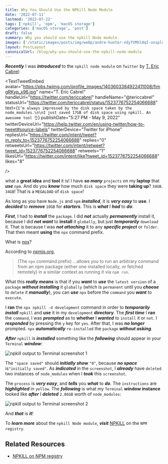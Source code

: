 ```yaml
---
title: Why You Should Use the NPKill Node Module
date: '2022-07-11'
lastmod: '2022-07-22'
tags: ['npkill', 'npm', 'macOS storage']
categories: ['macOS storage', 'post']
draft: false
summary: Why you should use the npkill Node module.
images: ['/static/images/posts/img/webp/andre-hunter-ndyfVMhl8qI-unsplash.webp']
layout: PostLayout
canonicalUrl: /blog/why-you-should-use-the-npkill-node-module
---
```


<Unsplash
	src="/static/images/posts/img/webp/andre-hunter-ndyfVMhl8qI-unsplash.webp"
	author="Andre Hunter"
	alt="Why You Should Use the NPKill Node Module"
	srcUrl="https://unsplash.com/photos/ndyfVMhl8qI"
	authorUrl="https://unsplash.com/@dre0316"
/>

**_Recently_** I was **_introduced_** to the `npkill node module` on `Twitter`
by [T. Eric Cabrel](https://twitter.com/tericcabrel):

<TextTweetEmbed 
	avatar="https://pbs.twimg.com/profile_images/1403603384922411008/fimgRKyp_x96.jpg"
	name="T. Eric Cabrel"
	handleUrl="https://twitter.com/tericcabrel"
	handleName="@tericcabrel"
	statusUrl="https://twitter.com/tericcabrel/status/1523776752254066688"
	text={`I’m always impressed by the disk space taken by the node_modules.\n\nI just saved 17GB of disk space using npkill. An awesome tool 👌`}
	publishDate="5:27 PM - May 9, 2022"
	twitterDeviceUrl="https://help.twitter.com/en/using-twitter/how-to-tweet#source-labels"
	twitterDevice="Twitter for iPhone"
	repliesUrl="https://twitter.com/intent/tweet?in_reply_to=1523776752254066688"
	replies="0"
	retweetsUrl="https://twitter.com/intent/retweet?tweet_id=1523776752254066688"
	retweets="1"
	likesUrl="https://twitter.com/intent/like?tweet_id=1523776752254066688"
	likes="8"

/>

what a **great idea** and **tool** it is! I have **_so many_** `projects` on my
**laptop** that **_use_** `npm`. And do you **_know_** how much `disk space`
they were **taking up**? `34GB`. `34GB`! That is a `MEGALOAD` of `disk space`!

As long as you have `Node.js` and `npm` **_installed_**, it is **_very easy_**
to **use**. I **_decided_** to **_remove_** `10GB` for **_starters_**. This is
**_what_** I **_had_** to **_do_**:

**_First_**, I had to **_install_** the `package`. I did **_not_** actually
**_permanently_** install it, because I did **_not want_** to **install** it
`globally`, but just **_temporarily_** `download` it. That is because I was
**_not attaching_** it to any **_specific project_** or `folder`. That then
meant **using** the `npx` command prefix.

What is [npx](https://docs.npmjs.com/cli/v8/commands/npx)?

According to [npmjs.org](https://docs.npmjs.com/cli/v8/commands/npx),

> (The `npx` command prefix) ...allows you to run an arbitrary command from an
> npm package (either one installed locally, or fetched remotely) in a similar
> context as running it via `npm run`.

What this **_really means_** is that if you **_want_** to **_use_** the
`latest version` of a `package` **_without installing_** it `globally` (which is
`permanent` until you **_choose_** to `delete` it **_manually_**), you can
**_use_** `npx` before the `command` you **_want_** to `execute`.

I **ran** the `npx npkill -d development` command in order to **_temporarily
install_** `npkill` and **_use_** it in my `development` **directory**. The
**_first time_** I **ran** the `command`, I was **_prompted_** as to **whether**
I **_wanted_** to `install` it or `not`. I **_responded_** by pressing the `y`
key for `yes`. After that, I was **_no longer_** prompted. `npx`
**_automatically_** `re-installed` the `package` **_without asking_**.

**_After_** `npkill` is **_installed_** something like the **_following_**
should appear in your `Terminal` **_window_**:

![npkill output to Terminal screenshot 1](/static/images/posts/img/webp/npkill-screenshot-1.webp)

The `"space saved"` should **_initially show_** `"0"`, because **_no space_**
is`"initially saved"`. As **_indicated_** in the `screenshot`, I **_already_**
have `deleted` two instances of `node_modules` when I **_took_** this
`screenshot`.

The `process` is **_very easy_**, and **_tells_** you **_what_** to **_do_**.
The `instructions` are **_highlighted_** in `yellow`. The **_following_** is
what my `Terminal` **window instance** looked like **_after_** I **_deleted_**
`2.86GB` worth of `node_modules`:

![npkill output to Terminal screenshot 2](/static/images/posts/img/webp/npkill-screenshot-2.webp)

And **_that_** is **_it_**!

To **_learn more_** about the `npkill Node module`, **_visit_**
[NPKILL](https://www.npmjs.com/package/npkill) on the `NPM registry`.

## Related Resources

-   [NPKILL on NPM registry](https://www.npmjs.com/package/npkill)
